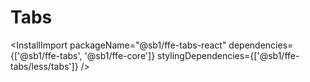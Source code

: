 
<Meta title="Komponenter/Tabs" />

# Tabs

<InstallImport
    packageName="@sb1/ffe-tabs-react"
    dependencies={['@sb1/ffe-tabs', '@sb1/ffe-core']}
    stylingDependencies={['@sb1/ffe-tabs/less/tabs']}
/>
